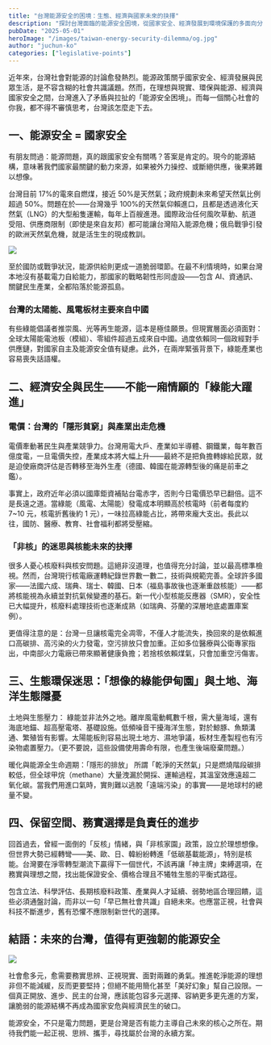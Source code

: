 ```yaml
---
title: "台灣能源安全的困境：生態、經濟與國家未來的抉擇"
description: "探討台灣面臨的能源安全困境，從國家安全、經濟發展到環境保護的多面向分析，思考台灣能源政策的未來方向。"
pubDate: "2025-05-01"
heroImage: "/images/taiwan-energy-security-dilemma/og.jpg"
author: "juchun-ko"
categories: ["legislative-points"]
---
```


近年來，台灣社會對能源的討論愈發熱烈。能源政策關乎國家安全、經濟發展與民眾生活，是不容含糊的社會共識議題。然而，在理想與現實、環保與能源、經濟與國家安全之間，台灣進入了矛盾與拉扯的「能源安全困境」。而每一個關心社會的你我，都不得不審慎思考，台灣該怎麼走下去。

## 一、能源安全 = 國家安全

有朋友問過：能源問題，真的跟國家安全有關嗎？答案是肯定的。現今的能源結構，意味著我們國家最關鍵的動力來源，如果被外力操控、或斷絕供應，後果將難以想像。

台灣目前 17%的電來自燃煤，接近 50%是天然氣；政府規劃未來希望天然氣比例超過 50%。問題在於——台灣幾乎 100%的天然氣仰賴進口，且都是透過液化天然氣（LNG）的大型船隻運輸，每年上百艘進港。國際政治任何風吹草動、航道受阻、供應商限制（即使是來自友邦）都可能讓台灣陷入能源危機；俄烏戰爭引發的歐洲天然氣危機，就是活生生的現成教訓。

![](/images/taiwan-energy-security-dilemma/lng.png)

至於國防或戰爭狀況，能源供給則更成一道脆弱環節。在最不利情境時，如果台灣本地沒有基載電力自給能力，那國家的戰略韌性形同虛設——包含 AI、資通訊、關鍵民生產業，全都陷落於能源孤島。

### 台灣的太陽能、風電板材主要來自中國

有些綠能倡議者推崇風、光等再生能源，這本是極佳願景。但現實層面必須面對：全球太陽能電池板（模組）、零組件超過五成來自中國。過度依賴同一個政經對手供應鏈，對國家自主及能源安全值有疑慮。此外，在兩岸緊張背景下，綠能產業也容易喪失話語權。

## 二、經濟安全與民生——不能一廂情願的「綠能大躍進」

### 電價：台灣的「隱形貧窮」與產業出走危機

電價牽動著民生與產業競爭力。台灣用電大戶、產業如半導體、鋼鐵業，每年數百億度電，一旦電價失控，產業成本將大幅上升——最終不是把負擔轉嫁給民眾，就是迫使廠商評估是否轉移至海外生產（德國、韓國在能源轉型後的痛是前車之鑑）。

事實上，政府近年必須以國庫鉅資補貼台電赤字，否則今日電價恐早已翻倍。這不是長遠之道。當綠能（風電、太陽能）發電成本明顯高於核電時（前者每度約 7~10 元，核電折舊後約 1 元），一味拉高綠能占比，將帶來龐大支出。長此以往，國防、醫療、教育、社會福利都將受壓縮。

### 「非核」的迷思與核能未來的抉擇

很多人憂心核廢料與核安問題。這絕非沒道理，也值得充分討論，並以最高標準檢視。然而，台灣現行核電廠運轉紀錄世界數一數二，技術與規範完善。全球許多國家——法國六成、瑞典、瑞士、韓國、日本（福島事故後也逐漸重啟核能）——都將核能視為永續並對抗氣候變遷的基石。新一代小型核能反應器（SMR），安全性已大幅提升，核廢料處理技術也逐漸成熟（如瑞典、芬蘭的深層地底處置庫案例）。

更值得注意的是：台灣一旦讓核電完全凋零，不僅人才能流失，換回來的是依賴進口高碳排、高污染的火力發電，空污排放只會加重。正如多位醫療與公衛專家指出，中南部火力電廠已帶來顯著健康負擔；若捨核依賴煤氣，只會加重空污傷害。

## 三、生態環保迷思：「想像的綠能伊甸園」與土地、海洋生態隱憂

土地與生態壓力： 綠能並非法外之地。離岸風電動輒數千根，需大量海域，還有海底地錨、超高壓電塔、基礎設施。低頻噪音干擾海洋生態，對於鯨豚、魚類溝通、繁殖皆有影響。太陽能板則容易出現土地方、濕地爭議，板材生產製程也有污染物處置壓力。（更不要說，這些設備使用壽命有限，也產生後端廢棄問題。）

暖化與能源全生命週期：「隱形的排放」
所謂「乾淨的天然氣」只是燃燒階段碳排較低，但全球甲烷（methane）大量洩漏於開採、運輸過程，其溫室效應遠超二氧化碳。當我們用進口氣時，實則難以逃脫「遠端污染」的事實——是地球村的總量不變。

## 四、保留空間、務實選擇是負責任的進步

回首過去，曾經一面倒的「反核」情緒，與「非核家園」政策，設立於理想想像。但世界大勢已經轉彎——美、歐、日、韓紛紛轉進「低碳基載能源」，特別是核能。台灣要在淨零轉型潮流下贏得下一個世代，不該再讓「神主牌」束縛選項，在務實與理想之間，找出能保證安全、價格合理且不犧牲生態的平衡式路徑。

包含立法、科學評估、長期核廢料政策、產業與人才延續、弱勢地區合理回饋，這些必須通盤討論，而非以一句「早已無社會共識」自絕未來。也應當正視，社會與科技不斷進步，舊有恐懼不應限制新世代的選擇。

## 結語：未來的台灣，值得有更強韌的能源安全

![](/images/taiwan-energy-security-dilemma/sad.png)

社會愈多元，愈需要務實思辨、正視現實、面對兩難的勇氣。推進乾淨能源的理想非但不能減緩，反而更要堅持；但絕不能用簡化甚至「美好幻象」幫自己設限。一個真正開放、進步、民主的台灣，應該能包容多元選擇、容納更多更先進的方案，讓脆弱的能源結構不再成為國家安危與經濟民生的破口。

能源安全，不只是電力問題，更是台灣是否有能力主導自己未來的核心之所在。期待我們能一起正視、思辨、攜手，尋找屬於台灣的永續方案。
